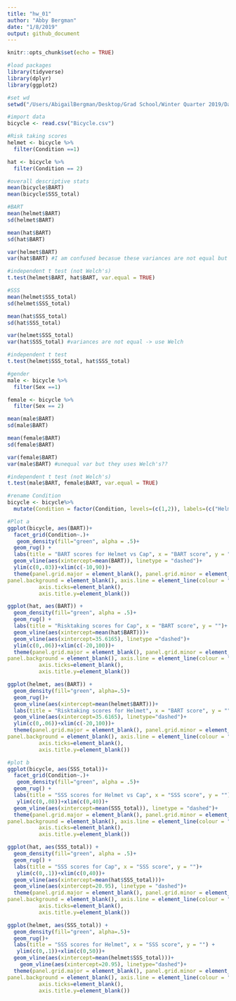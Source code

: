 ```yaml
---
title: "hw_01"
author: "Abby Bergman"
date: "1/8/2019"
output: github_document
---
```


```r
knitr::opts_chunk$set(echo = TRUE)
```

```r
#load packages
library(tidyverse)
library(dplyr)
library(ggplot2)
```

```r
#set wd
setwd("/Users/AbigailBergman/Desktop/Grad School/Winter Quarter 2019/Data Science/datascience_repo/week_01/hw_01")

#import data
bicycle <- read.csv("Bicycle.csv")

```

```r
#Risk taking scores
helmet <- bicycle %>%
  filter(Condition ==1)

hat <- bicycle %>%
  filter(Condition == 2)

#overall descriptive stats
mean(bicycle$BART)
mean(bicycle$SSS_total)

#BART
mean(helmet$BART)
sd(helmet$BART)

mean(hat$BART)  
sd(hat$BART)

var(helmet$BART)
var(hat$BART) #I am confused becasue these variances are not equal but the researchers assumed equal var?

#independent t test (not Welch's)
t.test(helmet$BART, hat$BART, var.equal = TRUE)
```

```r
#SSS
mean(helmet$SSS_total)
sd(helmet$SSS_total)

mean(hat$SSS_total)
sd(hat$SSS_total)

var(helmet$SSS_total)
var(hat$SSS_total) #variances are not equal -> use Welch

#independent t test
t.test(helmet$SSS_total, hat$SSS_total)
```


```r
#gender
male <- bicycle %>%
  filter(Sex ==1)

female <- bicycle %>%
  filter(Sex == 2)

mean(male$BART)
sd(male$BART)

mean(female$BART)  
sd(female$BART)

var(female$BART)
var(male$BART) #unequal var but they uses Welch's??

#independent t test (not Welch's)
t.test(male$BART, female$BART, var.equal = TRUE)

```
```r
#rename Condition
bicycle <- bicycle%>%
  mutate(Condition = factor(Condition, levels=(c(1,2)), labels=(c("Helmet", "Cap")))) 
```

```r
#Plot a
ggplot(bicycle, aes(BART))+
  facet_grid(Condition~.)+
   geom_density(fill="green", alpha = .5)+
  geom_rug() +
  labs(title = "BART scores for Helmet vs Cap", x = "BART score", y = "")+
  geom_vline(aes(xintercept=mean(BART)), linetype = "dashed")+
  ylim(c(0,.03))+xlim(c(-10,90))+
  theme(panel.grid.major = element_blank(), panel.grid.minor = element_blank(),
panel.background = element_blank(), axis.line = element_line(colour = "black"),axis.text.y=element_blank(),
          axis.ticks=element_blank(),
          axis.title.y=element_blank())

ggplot(hat, aes(BART)) +
  geom_density(fill="green", alpha = .5)+
  geom_rug() +
  labs(title = "Risktaking scores for Cap", x = "BART score", y = "")+
  geom_vline(aes(xintercept=mean(hat$BART)))+
  geom_vline(aes(xintercept=35.6165), linetype ="dashed")+
  ylim(c(0,.06))+xlim(c(-20,100))+
  theme(panel.grid.major = element_blank(), panel.grid.minor = element_blank(),
panel.background = element_blank(), axis.line = element_line(colour = "black"),axis.text.y=element_blank(),
          axis.ticks=element_blank(),
          axis.title.y=element_blank())

ggplot(helmet, aes(BART)) +
  geom_density(fill="green", alpha=.5)+
  geom_rug()+
  geom_vline(aes(xintercept=mean(helmet$BART)))+
  labs(title = "Risktaking scores for Helmet", x = "BART score", y = "")+
  geom_vline(aes(xintercept=35.6165), linetype="dashed")+
  ylim(c(0,.06))+xlim(c(-20,100))+
  theme(panel.grid.major = element_blank(), panel.grid.minor = element_blank(),
panel.background = element_blank(), axis.line = element_line(colour = "black"),axis.text.y=element_blank(),
          axis.ticks=element_blank(),
          axis.title.y=element_blank())
```

```r
#plot b
ggplot(bicycle, aes(SSS_total))+
  facet_grid(Condition~.)+
   geom_density(fill="green", alpha = .5)+
  geom_rug() +
  labs(title = "SSS scores for Helmet vs Cap", x = "SSS score", y = "")+
   ylim(c(0,.08))+xlim(c(0,40))+
  geom_vline(aes(xintercept=mean(SSS_total)), linetype = "dashed")+
  theme(panel.grid.major = element_blank(), panel.grid.minor = element_blank(),
panel.background = element_blank(), axis.line = element_line(colour = "black"),axis.text.y=element_blank(),
          axis.ticks=element_blank(),
          axis.title.y=element_blank())

ggplot(hat, aes(SSS_total)) +
  geom_density(fill="green", alpha = .5)+
  geom_rug() +
  labs(title = "SSS scores for Cap", x = "SSS score", y = "")+
   ylim(c(0,.1))+xlim(c(0,40))+
  geom_vline(aes(xintercept=mean(hat$SSS_total)))+
  geom_vline(aes(xintercept=20.95), linetype = "dashed")+
  theme(panel.grid.major = element_blank(), panel.grid.minor = element_blank(),
panel.background = element_blank(), axis.line = element_line(colour = "black"),axis.text.y=element_blank(),
          axis.ticks=element_blank(),
          axis.title.y=element_blank())

ggplot(helmet, aes(SSS_total)) +
  geom_density(fill="green", alpha=.5)+
  geom_rug()+
  labs(title = "SSS scores for Helmet", x = "SSS score", y = "") +
   ylim(c(0,.1))+xlim(c(0,50))+
  geom_vline(aes(xintercept=mean(helmet$SSS_total)))+
    geom_vline(aes(xintercept=20.95), linetype="dashed")+
  theme(panel.grid.major = element_blank(), panel.grid.minor = element_blank(),
panel.background = element_blank(), axis.line = element_line(colour = "black"),axis.text.y=element_blank(),
          axis.ticks=element_blank(),
          axis.title.y=element_blank())


```

